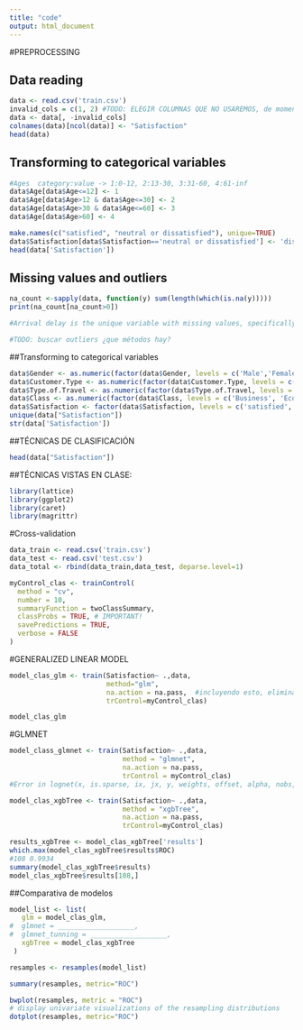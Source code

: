---
title: "code"
output: html_document
---

#PREPROCESSING

## Data reading

```{r}
data <- read.csv('train.csv')
invalid_cols = c(1, 2) #TODO: ELEGIR COLUMNAS QUE NO USAREMOS, de momento 1 y 2
data <- data[, -invalid_cols]
colnames(data)[ncol(data)] <- "Satisfaction"
head(data)
```

## Transforming to categorical variables

```{r}
#Ages  category:value -> 1:0-12, 2:13-30, 3:31-60, 4:61-inf
data$Age[data$Age<=12] <- 1
data$Age[data$Age>12 & data$Age<=30] <- 2 
data$Age[data$Age>30 & data$Age<=60] <- 3 
data$Age[data$Age>60] <- 4 

make.names(c("satisfied", "neutral or dissatisfied"), unique=TRUE)
data$Satisfaction[data$Satisfaction=='neutral or dissatisfied'] <- 'dissatisfied'
head(data['Satisfaction'])

```


## Missing values and outliers

```{r}
na_count <-sapply(data, function(y) sum(length(which(is.na(y)))))
print(na_count[na_count>0])

#Arrival delay is the unique variable with missing values, specifically 310.   #TODO: ¿BORRAMOS LA VARIABLE?

#TODO: buscar outliers ¿que métodos hay?
```
##Transforming to categorical variables
```{r}
data$Gender <- as.numeric(factor(data$Gender, levels = c('Male','Female')))
data$Customer.Type <- as.numeric(factor(data$Customer.Type, levels = c('Loyal Customer','disloyal Customer')))
data$Type.of.Travel <- as.numeric(factor(data$Type.of.Travel, levels = c('Business travel','Personal Travel')))
data$Class <- as.numeric(factor(data$Class, levels = c('Business', 'Eco', 'Eco Plus')))
data$Satisfaction <- factor(data$Satisfaction, levels = c('satisfied', 'dissatisfied'))
unique(data["Satisfaction"])
str(data['Satisfaction'])
```


##TÉCNICAS DE CLASIFICACIÓN
```{r}
head(data["Satisfaction"])
```

##TÉCNICAS VISTAS EN CLASE:
```{r}
library(lattice)
library(ggplot2)
library(caret)
library(magrittr)
```
#Cross-validation
```{r}
data_train <- read.csv('train.csv')
data_test <- read.csv('test.csv')
data_total <- rbind(data_train,data_test, deparse.level=1)
```


```{r}
myControl_clas <- trainControl(
  method = "cv",
  number = 10,
  summaryFunction = twoClassSummary,
  classProbs = TRUE, # IMPORTANT!
  savePredictions = TRUE,
  verbose = FALSE
)
```
#GENERALIZED LINEAR MODEL
```{r}
model_clas_glm <- train(Satisfaction~ .,data,
                        method="glm",
                        na.action = na.pass,  #incluyendo esto, elimina el primer error en el que dice que faltan objectos
                        trControl=myControl_clas)

model_clas_glm
```
#GLMNET
```{r}
model_class_glmnet <- train(Satisfaction~ .,data,
                            method = "glmnet",
                            na.action = na.pass,
                            trControl = myControl_clas)
#Error in lognet(x, is.sparse, ix, jx, y, weights, offset, alpha, nobs, : NA/NaN/Inf en llamada a una función externa (arg 5)

```



```{r}
model_clas_xgbTree <- train(Satisfaction~ .,data,
                            method = "xgbTree",
                            na.action = na.pass,
                            trControl=myControl_clas)

```


```{r}
results_xgbTree <- model_clas_xgbTree['results']
which.max(model_clas_xgbTree$results$ROC)
#108 0.9934
summary(model_clas_xgbTree$results)
model_clas_xgbTree$results[108,]
```
##Comparativa de modelos

```{r}
model_list <- list(
   glm = model_clas_glm, 
#  glmnet = ___________________,
#  glmnet_tunning = ___________________,
   xgbTree = model_clas_xgbTree
 )

resamples <- resamples(model_list)

summary(resamples, metric="ROC")

bwplot(resamples, metric = "ROC") 
# display univariate visualizations of the resampling distributions
dotplot(resamples, metric="ROC")

```















